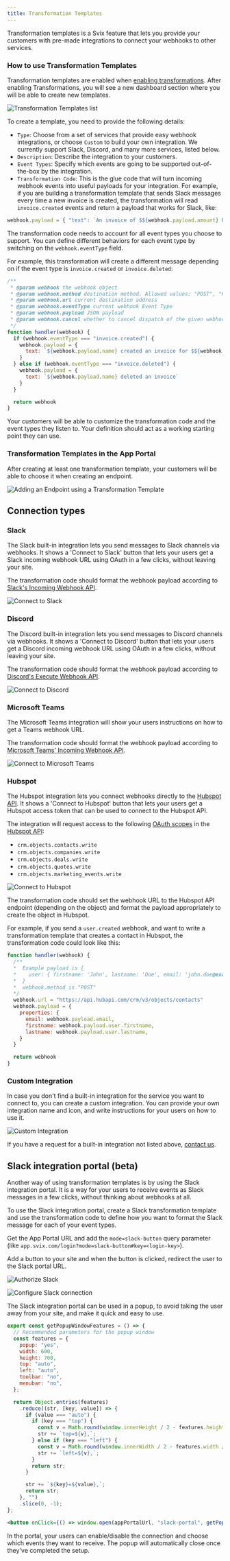 ```yaml
---
title: Transformation Templates
---
```



Transformation templates is a Svix feature that lets you provide your customers with pre-made integrations to connect your webhooks to other services.

### How to use Transformation Templates

Transformation templates are enabled when [enabling transformations](#enabling-transformations). After enabling Transformations, you will see a new dashboard section where you will be able to create new templates.

![Transformation Templates list](./img/transformation-templates-list.png)

To create a template, you need to provide the following details:

- `Type`: Choose from a set of services that provide easy webhook integrations, or choose `Custom` to build your own integration. We currently support Slack, Discord, and many more services, listed below.
- `Description`: Describe the integration to your customers.
- `Event Types`: Specify which events are going to be supported out-of-the-box by the integration. 
- `Transformation Code`: This is the glue code that will turn incoming webhook events into useful payloads for your integration. For example, if you are building a transformation template that sends Slack messages 
every time a new invoice is created, the transformation will read `invoice.created` events and return a payload that works for Slack, like:
```js
webhook.payload = { "text": `An invoice of $${webhook.payload.amount} has been created.` }
```

The transformation code needs to account for all event types you choose to support. You can define different behaviors for each event type by switching on the `webhook.eventType` field. 

For example, this transformation will create a different message depending on if the event type is `invoice.created` or `invoice.deleted`:

```js
/**
 * @param webhook the webhook object
 * @param webhook.method destination method. Allowed values: "POST", "PUT"
 * @param webhook.url current destination address
 * @param webhook.eventType current webhook Event Type
 * @param webhook.payload JSON payload
 * @param webhook.cancel whether to cancel dispatch of the given webhook
 */
function handler(webhook) {
  if (webhook.eventType === "invoice.created") {
    webhook.payload = {
      text: `${webhook.payload.name} created an invoice for $${webhook.payload.amount}`
    }         
  } else if (webhook.eventType === "invoice.deleted") {
    webhook.payload = {
      text: `${webhook.payload.name} deleted an invoice`
    }    
  }

  return webhook
}
```

Your customers will be able to customize the transformation code and the event types they listen to. Your definition should act as a working starting point they can use. 


### Transformation Templates in the App Portal

After creating at least one transformation template, your customers will be able to choose it when creating an endpoint. 

![Adding an Endpoint using a Transformation Template](./img/transformation-templates-endpoint.png)

## Connection types

### Slack

The Slack built-in integration lets you send messages to Slack channels via webhooks. It shows a 'Connect to Slack' button that lets your users get a Slack incoming webhook URL using OAuth in a few clicks, without leaving your site.

The transformation code should format the webhook payload according to [Slack's Incoming Webhook API](https://api.slack.com/messaging/webhooks#posting_with_webhooks).

![Connect to Slack](img/transformation-templates/connect-to-slack.png)

### Discord

The Discord built-in integration lets you send messages to Discord channels via webhooks. It shows a 'Connect to Discord' button that lets your users get a Discord incoming webhook URL using OAuth in a few clicks, without leaving your site.

The transformation code should format the webhook payload according to [Discord's Execute Webhook API](https://discord.com/developers/docs/resources/webhook#execute-webhook).

![Connect to Discord](img/transformation-templates/connect-to-discord.png)

### Microsoft Teams

The Microsoft Teams integration will show your users instructions on how to get a Teams webhook URL. 

The transformation code should format the webhook payload according to [Microsoft Teams' Incoming Webhook API](https://learn.microsoft.com/en-us/microsoftteams/platform/webhooks-and-connectors/how-to/connectors-using?#send-adaptive-cards-using-an-incoming-webhook).

![Connect to Microsoft Teams](img/transformation-templates/connect-to-teams.png)

### Hubspot

The Hubspot integration lets you connect webhooks directly to the [Hubspot API](https://developers.hubspot.com/docs/api/overview). It shows a 'Connect to Hubspot' button that lets your users get a Hubspot access token that can be used to connect to the Hubspot API.

The integration will request access to the following [OAuth scopes](https://developers.hubspot.com/docs/api/working-with-oauth) in the [Hubspot API](https://developers.hubspot.com/docs/api/overview):

- `crm.objects.contacts.write`
- `crm.objects.companies.write`
- `crm.objects.deals.write`
- `crm.objects.quotes.write`
- `crm.objects.marketing_events.write`

![Connect to Hubspot](img/transformation-templates/connect-to-hubspot.png)

The transformation code should set the webhook URL to the Hubspot API endpoint (depending on the object) and format the payload appropriately to create the object in Hubspot.

For example, if you send a `user.created` webhook, and want to write a transformation template that creates a contact in Hubspot, the transformation code could look like this:

```js
function handler(webhook) {
  /**
  *  Example payload is { 
  *    user: { firstname: 'John', lastname: 'Doe', email: 'john.doe@example.com' }
  *  }   
  *  webhook.method is "POST" 
  */  
  webhook.url = "https://api.hubapi.com/crm/v3/objects/contacts"
  webhook.payload = {
    properties: {
      email: webhook.payload.email,
      firstname: webhook.payload.user.firstname,
      lastname: webhook.payload.user.lastname,
    }
  }

  return webhook
}
```


### Custom Integration

In case you don't find a built-in integration for the service you want to connect to, you can create a custom integration. You can provide your own integration name and icon, and write instructions for your users on how to use it. 

![Custom Integration](./img/transformation-templates/custom-integration.png)

If you have a request for a built-in integration not listed above, [contact us](https://www.svix.com/contact/).


## Slack integration portal (beta)

Another way of using transformation templates is by using the Slack integration portal. 
It is a way for your users to receive events as Slack messages in a few clicks, without thinking about webhooks at all.

To use the Slack integration portal, create a Slack transformation template and use the transformation code to define
how you want to format the Slack message for each of your event types.

Get the App Portal URL and add the `mode=slack-button` query parameter (like `app.svix.com/login?mode=slack-button#key=<login-key>`).

Add a button to your site and when the button is clicked, redirect the user to the Slack portal URL.

![Authorize Slack](img/slack-portal-connect.png)

![Configure Slack connection](img/slack-portal.png)

The Slack integration portal can be used in a popup, to avoid taking the user away from your site, and make it quick and easy to use.

```js
export const getPopupWindowFeatures = () => {
  // Recommended parameters for the popup window
  const features = {
    popup: "yes",
    width: 600,
    height: 700,
    top: "auto",
    left: "auto",
    toolbar: "no",
    menubar: "no",
  };

  return Object.entries(features)
    .reduce((str, [key, value]) => {
      if (value === "auto") {
        if (key === "top") {
          const v = Math.round(window.innerHeight / 2 - features.height / 2);
          str += `top=${v},`;
        } else if (key === "left") {
          const v = Math.round(window.innerWidth / 2 - features.width / 2);
          str += `left=${v},`;
        }
        return str;
      }

      str += `${key}=${value},`;
      return str;
    }, "")
    .slice(0, -1);
};
```

```jsx
<button onClick={() => window.open(appPortalUrl, "slack-portal", getPopupWindowFeatures())}>Configure Slack</button>
```

In the portal, your users can enable/disable the connection and choose which events they want to receive. The popup will automatically close
once they've completed the setup.

